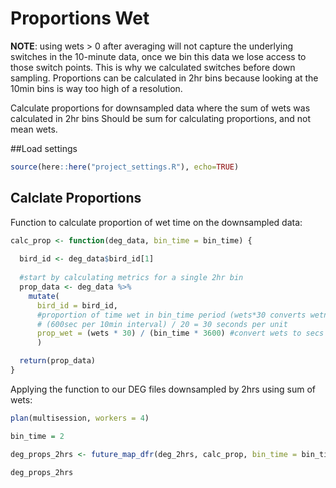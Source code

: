 # Proportions Wet

**NOTE**: using wets > 0 after averaging will not capture the underlying switches in the 10-minute data, once we bin this data we lose access to those switch points. This is why we calculated switches before down sampling. Proportions can be calculated in 2hr bins because looking at the 10min bins is way too high of a resolution.

Calculate proportions for downsampled data where the sum of wets was calculated in 2hr bins
Should be sum for calculating proportions, and not mean wets.

##Load settings

```r
source(here::here("project_settings.R"), echo=TRUE)
```


## Calclate Proportions
 
Function to calculate proportion of wet time on the downsampled data:
```r

calc_prop <- function(deg_data, bin_time = bin_time) {
  
  bird_id <- deg_data$bird_id[1]
  
  #start by calculating metrics for a single 2hr bin
  prop_data <- deg_data %>%
    mutate(
      bird_id = bird_id,
      #proportion of time wet in bin_time period (wets*30 converts wetness level into secs spent wet)
      # (600sec per 10min interval) / 20 = 30 seconds per unit 
      prop_wet = (wets * 30) / (bin_time * 3600) #convert wets to secs and divide by bin_length in secs
      )

  return(prop_data)
}
```


Applying the function to our DEG files downsampled by 2hrs using sum of wets:

```r
plan(multisession, workers = 4)

bin_time = 2

deg_props_2hrs <- future_map_dfr(deg_2hrs, calc_prop, bin_time = bin_time)

deg_props_2hrs

```
